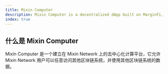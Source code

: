 ```yaml
---
title: Mixin Computer
description: Mixin Computer is a decentralized dApp built on MarginFi, enabling you to access native yield, embedded risk systems, and off-chain data plugins anywhere. Get Solana Native On-Chain Revenue on Mixin with Fluxor.
index: true
---
```


## 什么是 Mixin Computer

Mixin Computer 是一个建立在 Mixin Network 上的去中心化计算平台，它允许 Mixin Network 用户可以任意访问其他区块链系统，并使用其他区块链系统的数据。